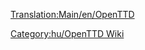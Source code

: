 [[Translation:Main/en/OpenTTD]]
{{en/Bilingual box| Hu
| A Kézikönyvvel kapcsolatban álló lapok kerülnek ide.
A <code><nowiki>[[Main/hu/</nowiki>[[Template:Tartalomjegyzék|</nowiki>[[Template:Tartalomjegyzék/Hu]]<nowiki>]]</nowiki></code> sablont használó lapok automatikusan megjelennek itt.
| ''A Category for Manual related pages.''
''Articles that are called by'' <code><nowiki>[[Main/hu/</nowiki>[[Template:Tartalomjegyzék|</nowiki>[[Template:Tartalomjegyzék/Hu]]<nowiki>]]</nowiki></code> ''are automatically placed here.''}}


[[Category:hu/OpenTTD Wiki]]